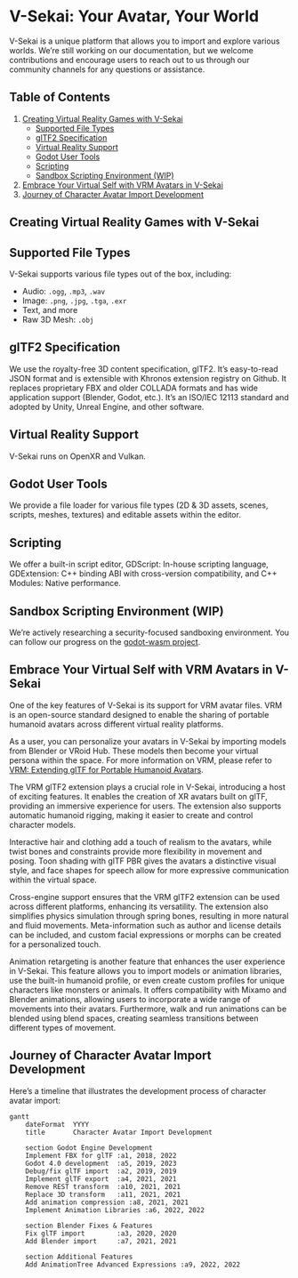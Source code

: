 # V-Sekai: Your Avatar, Your World

V-Sekai is a unique platform that allows you to import and explore various worlds. We're still working on our documentation, but we welcome contributions and encourage users to reach out to us through our community channels for any questions or assistance.

## Table of Contents

1. [Creating Virtual Reality Games with V-Sekai](#creating-virtual-reality-games-with-v-sekai)
    - [Supported File Types](#supported-file-types)
    - [glTF2 Specification](#gltf2-specification)
    - [Virtual Reality Support](#virtual-reality-support)
    - [Godot User Tools](#godot-user-tools)
    - [Scripting](#scripting)
    - [Sandbox Scripting Environment (WIP)](#sandbox-scripting-environment-wip)
2. [Embrace Your Virtual Self with VRM Avatars in V-Sekai](#embrace-your-virtual-self-with-vrm-avatars-in-v-sekai)
3. [Journey of Character Avatar Import Development](#journey-of-character-avatar-import-development)

## Creating Virtual Reality Games with V-Sekai

## Supported File Types

V-Sekai supports various file types out of the box, including:

- Audio: `.ogg`, `.mp3`, `.wav`
- Image: `.png`, `.jpg`, `.tga`, `.exr`
- Text, and more
- Raw 3D Mesh: `.obj`

## glTF2 Specification

We use the royalty-free 3D content specification, glTF2. It's easy-to-read JSON format and is extensible with Khronos extension registry on Github. It replaces proprietary FBX and older COLLADA formats and has wide application support (Blender, Godot, etc.). It's an ISO/IEC 12113 standard and adopted by Unity, Unreal Engine, and other software.

## Virtual Reality Support

V-Sekai runs on OpenXR and Vulkan.

## Godot User Tools

We provide a file loader for various file types (2D & 3D assets, scenes, scripts, meshes, textures) and editable assets within the editor.

## Scripting

We offer a built-in script editor, GDScript: In-house scripting language, GDExtension: C++ binding ABI with cross-version compatibility, and C++ Modules: Native performance.

## Sandbox Scripting Environment (WIP)

We're actively researching a security-focused sandboxing environment. You can follow our progress on the [godot-wasm project](https://github.com/ashtonmeuser/godot-wasm).

## Embrace Your Virtual Self with VRM Avatars in V-Sekai

One of the key features of V-Sekai is its support for VRM avatar files. VRM is an open-source standard designed to enable the sharing of portable humanoid avatars across different virtual reality platforms.

As a user, you can personalize your avatars in V-Sekai by importing models from Blender or VRoid Hub. These models then become your virtual persona within the space. For more information on VRM, please refer to [VRM: Extending glTF for Portable Humanoid Avatars](https://www.khronos.org/assets/uploads/developers/presentations/VRM-Extending-glTF-for-Portable-Humanoid-Avatars_SIGGRAPH-Asia_Nov19.pdf).

The VRM glTF2 extension plays a crucial role in V-Sekai, introducing a host of exciting features. It enables the creation of XR avatars built on glTF, providing an immersive experience for users. The extension also supports automatic humanoid rigging, making it easier to create and control character models.

Interactive hair and clothing add a touch of realism to the avatars, while twist bones and constraints provide more flexibility in movement and posing. Toon shading with glTF PBR gives the avatars a distinctive visual style, and face shapes for speech allow for more expressive communication within the virtual space.

Cross-engine support ensures that the VRM glTF2 extension can be used across different platforms, enhancing its versatility. The extension also simplifies physics simulation through spring bones, resulting in more natural and fluid movements. Meta-information such as author and license details can be included, and custom facial expressions or morphs can be created for a personalized touch.

Animation retargeting is another feature that enhances the user experience in V-Sekai. This feature allows you to import models or animation libraries, use the built-in humanoid profile, or even create custom profiles for unique characters like monsters or animals. It offers compatibility with Mixamo and Blender animations, allowing users to incorporate a wide range of movements into their avatars. Furthermore, walk and run animations can be blended using blend spaces, creating seamless transitions between different types of movement.

## Journey of Character Avatar Import Development

Here's a timeline that illustrates the development process of character avatar import:

```mermaid
gantt
    dateFormat  YYYY
    title       Character Avatar Import Development

    section Godot Engine Development
    Implement FBX for glTF :a1, 2018, 2022
    Godot 4.0 development  :a5, 2019, 2023
    Debug/fix glTF import  :a2, 2019, 2019
    Implement glTF export  :a4, 2021, 2021
    Remove REST transform  :a10, 2021, 2021
    Replace 3D transform   :a11, 2021, 2021
    Add animation compression :a8, 2021, 2021
    Implement Animation Libraries :a6, 2022, 2022

    section Blender Fixes & Features
    Fix glTF import        :a3, 2020, 2020
    Add Blender import     :a7, 2021, 2021

    section Additional Features
    Add AnimationTree Advanced Expressions :a9, 2022, 2022
```
